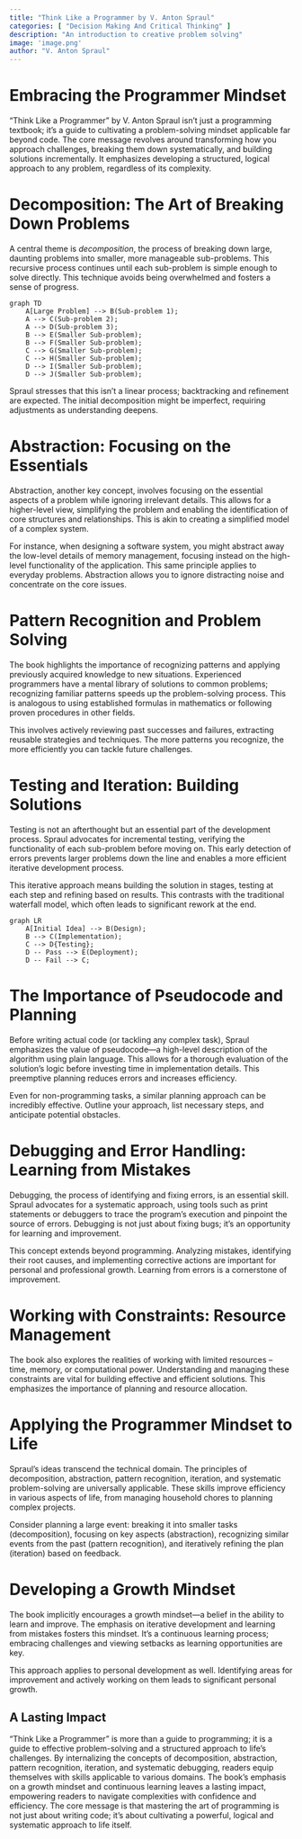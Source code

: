 ```yaml
---
title: "Think Like a Programmer by V. Anton Spraul"
categories: [ "Decision Making And Critical Thinking" ]
description: "An introduction to creative problem solving"
image: 'image.png'
author: "V. Anton Spraul"
---
```

#  Embracing the Programmer Mindset

"Think Like a Programmer" by V. Anton Spraul isn't just a programming textbook; it's a guide to cultivating a problem-solving mindset applicable far beyond code.  The core message revolves around transforming how you approach challenges, breaking them down systematically, and building solutions incrementally.  It emphasizes developing a structured, logical approach to any problem, regardless of its complexity.

#  Decomposition: The Art of Breaking Down Problems

A central theme is *decomposition*, the process of breaking down large, daunting problems into smaller, more manageable sub-problems. This recursive process continues until each sub-problem is simple enough to solve directly. This technique avoids being overwhelmed and fosters a sense of progress.

```mermaid
graph TD
    A[Large Problem] --> B(Sub-problem 1);
    A --> C(Sub-problem 2);
    A --> D(Sub-problem 3);
    B --> E(Smaller Sub-problem);
    B --> F(Smaller Sub-problem);
    C --> G(Smaller Sub-problem);
    C --> H(Smaller Sub-problem);
    D --> I(Smaller Sub-problem);
    D --> J(Smaller Sub-problem);
```

Spraul stresses that this isn't a linear process;  backtracking and refinement are expected.  The initial decomposition might be imperfect, requiring adjustments as understanding deepens.

#  Abstraction: Focusing on the Essentials

Abstraction, another key concept, involves focusing on the essential aspects of a problem while ignoring irrelevant details.  This allows for a higher-level view, simplifying the problem and enabling the identification of core structures and relationships.  This is akin to creating a simplified model of a complex system.

For instance, when designing a software system, you might abstract away the low-level details of memory management, focusing instead on the high-level functionality of the application.  This same principle applies to everyday problems.  Abstraction allows you to ignore distracting noise and concentrate on the core issues.


#  Pattern Recognition and Problem Solving

The book highlights the importance of recognizing patterns and applying previously acquired knowledge to new situations.  Experienced programmers have a mental library of solutions to common problems;  recognizing familiar patterns speeds up the problem-solving process.  This is analogous to using established formulas in mathematics or following proven procedures in other fields.

This involves actively reviewing past successes and failures, extracting reusable strategies and techniques.  The more patterns you recognize, the more efficiently you can tackle future challenges.

# Testing and Iteration: Building Solutions

Testing is not an afterthought but an essential part of the development process.  Spraul advocates for incremental testing, verifying the functionality of each sub-problem before moving on.  This early detection of errors prevents larger problems down the line and enables a more efficient iterative development process.

This iterative approach means building the solution in stages, testing at each step and refining based on results.  This contrasts with the traditional waterfall model, which often leads to significant rework at the end.

```mermaid
graph LR
    A[Initial Idea] --> B(Design);
    B --> C(Implementation);
    C --> D{Testing};
    D -- Pass --> E(Deployment);
    D -- Fail --> C;
```

#  The Importance of Pseudocode and Planning

Before writing actual code (or tackling any complex task), Spraul emphasizes the value of pseudocode—a high-level description of the algorithm using plain language. This allows for a thorough evaluation of the solution's logic before investing time in implementation details. This preemptive planning reduces errors and increases efficiency.

Even for non-programming tasks, a similar planning approach can be incredibly effective.  Outline your approach, list necessary steps, and anticipate potential obstacles.

#  Debugging and Error Handling: Learning from Mistakes

Debugging, the process of identifying and fixing errors, is an essential skill. Spraul advocates for a systematic approach, using tools such as print statements or debuggers to trace the program's execution and pinpoint the source of errors.  Debugging is not just about fixing bugs; it's an opportunity for learning and improvement.

This concept extends beyond programming. Analyzing mistakes, identifying their root causes, and implementing corrective actions are important for personal and professional growth. Learning from errors is a cornerstone of improvement.

#  Working with Constraints:  Resource Management

The book also explores the realities of working with limited resources – time, memory, or computational power.  Understanding and managing these constraints are vital for building effective and efficient solutions.  This emphasizes the importance of planning and resource allocation.


#  Applying the Programmer Mindset to Life

Spraul's ideas transcend the technical domain. The principles of decomposition, abstraction, pattern recognition, iteration, and systematic problem-solving are universally applicable.  These skills improve efficiency in various aspects of life, from managing household chores to planning complex projects.

Consider planning a large event:  breaking it into smaller tasks (decomposition), focusing on key aspects (abstraction), recognizing similar events from the past (pattern recognition), and iteratively refining the plan (iteration) based on feedback.


#  Developing a Growth Mindset

The book implicitly encourages a growth mindset—a belief in the ability to learn and improve.  The emphasis on iterative development and learning from mistakes fosters this mindset.  It’s a continuous learning process; embracing challenges and viewing setbacks as learning opportunities are key.

This approach applies to personal development as well.  Identifying areas for improvement and actively working on them leads to significant personal growth.

##  A Lasting Impact

"Think Like a Programmer" is more than a guide to programming; it is a guide to effective problem-solving and a structured approach to life's challenges. By internalizing the concepts of decomposition, abstraction, pattern recognition, iteration, and systematic debugging, readers equip themselves with skills applicable to various domains. The book's emphasis on a growth mindset and continuous learning leaves a lasting impact, empowering readers to navigate complexities with confidence and efficiency. The core message is that mastering the art of programming is not just about writing code; it's about cultivating a powerful, logical and systematic approach to life itself.

